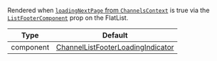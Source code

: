 Rendered when [`loadingNextPage` from `ChannelsContext`](../../../../contexts/channels_context.mdx#loadingnextpage) is true via the [`ListFooterComponent`](https://reactnative.dev/docs/flatlist#listfootercomponent) prop on the FlatList.

| Type | Default |
| - | - |
| component | [ChannelListFooterLoadingIndicator](https://github.com/GetStream/stream-chat-react-native/blob/master/package/src/components/ChannelList/ChannelListFooterLoadingIndicator.tsx) |
